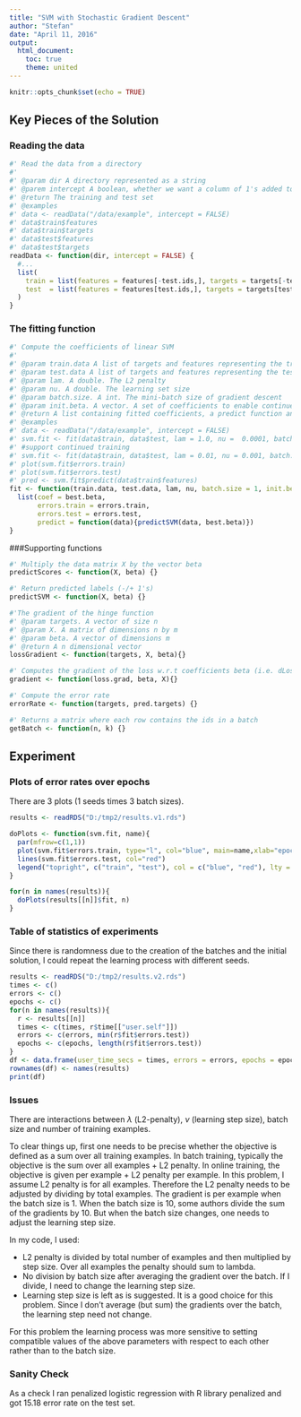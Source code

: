 ```yaml
---
title: "SVM with Stochastic Gradient Descent"
author: "Stefan"
date: "April 11, 2016"
output:
  html_document:
    toc: true
    theme: united
---
```


```r
knitr::opts_chunk$set(echo = TRUE)
```

## Key Pieces of the Solution

### Reading the data
```r
#' Read the data from a directory
#'
#' @param dir A directory represented as a string
#' @parem intercept A boolean, whether we want a column of 1's added to the features
#' @return The training and test set
#' @examples
#' data <- readData("/data/example", intercept = FALSE)
#' data$train$features
#' data$train$targets
#' data$test$features
#' data$test$targets
readData <- function(dir, intercept = FALSE) {
  #...
  list(
    train = list(features = features[-test.ids,], targets = targets[-test.ids]),
    test  = list(features = features[test.ids,], targets = targets[test.ids])
  )  
}
```

### The fitting function

```r
#' Compute the coefficients of linear SVM
#'
#' @param train.data A list of targets and features representing the training set
#' @param test.data A list of targets and features representing the test set
#' @param lam. A double. The L2 penalty
#' @param nu. A double. The learning set size
#' @param batch.size. A int. The mini-batch size of gradient descent
#' @param init.beta. A vector. A set of coefficients to enable continued training
#' @return A list containing fitted coefficients, a predict function and train/test errors
#' @examples
#' data <- readData("/data/example", intercept = FALSE)
#' svm.fit <- fit(data$train, data$test, lam = 1.0, nu =  0.0001, batch.size = 1)
#' #support continued training
#' svm.fit <- fit(data$train, data$test, lam = 0.01, nu = 0.001, batch.size = 1, svm.fit$coef)
#' plot(svm.fit$errors.train)
#' plot(svm.fit$errors.test)
#' pred <- svm.fit$predict(data$train$features)
fit <- function(train.data, test.data, lam, nu, batch.size = 1, init.beta = NULL){
  list(coef = best.beta, 
       errors.train = errors.train,
       errors.test = errors.test,
       predict = function(data){predictSVM(data, best.beta)})   
}
```

###Supporting functions
```r
#' Multiply the data matrix X by the vector beta
predictScores <- function(X, beta) {}

#' Return predicted labels (-/+ 1's)
predictSVM <- function(X, beta) {}

#'The gradient of the hinge function
#' @param targets. A vector of size n
#' @param X. A matrix of dimensions n by m
#' @param beta. A vector of dimensions m
#' @return A n dimensional vector
lossGradient <- function(targets, X, beta){}

#' Computes the gradient of the loss w.r.t coefficients beta (i.e. dLoss/dbeta)
gradient <- function(loss.grad, beta, X){}

#' Compute the error rate
errorRate <- function(targets, pred.targets) {}

#' Returns a matrix where each row contains the ids in a batch
getBatch <- function(n, k) {}
```

## Experiment

### Plots of error rates over epochs

There are 3 plots (1 seeds times 3 batch sizes).

```r
results <- readRDS("D:/tmp2/results.v1.rds")

doPlots <- function(svm.fit, name){
  par(mfrow=c(1,1))
  plot(svm.fit$errors.train, type="l", col="blue", main=name,xlab="epoch", ylab="error", asp=1)
  lines(svm.fit$errors.test, col="red")
  legend("topright", c("train", "test"), col = c("blue", "red"), lty = c(1,1), merge = TRUE, bg = "gray90")
}

for(n in names(results)){
  doPlots(results[[n]]$fit, n)
}
```

### Table of statistics of experiments

Since there is randomness due to the creation of the batches and the initial solution, I could repeat the learning process
with different seeds. 

```r
results <- readRDS("D:/tmp2/results.v2.rds")
times <- c()
errors <- c()
epochs <- c()
for(n in names(results)){
  r <- results[[n]]
  times <- c(times, r$time[["user.self"]])
  errors <- c(errors, min(r$fit$errors.test))
  epochs <- c(epochs, length(r$fit$errors.test))
}
df <- data.frame(user_time_secs = times, errors = errors, epochs = epochs)
rownames(df) <- names(results)
print(df)
```

### Issues

There are interactions between $\lambda$ (L2-penalty), $\nu$ (learning step size), batch size
and number of training examples.

To clear things up, first one needs to be precise whether the objective is 
defined as a sum over all training examples. In batch training, typically the objective
is the sum over all examples + L2 penalty. In online training, the objective
is given per example + L2 penalty per example. 
In this problem, I assume L2 penalty is for all examples. Therefore the L2 penalty needs to be adjusted by dividing by total examples.
The gradient is per example when the batch size is 1. When the batch size is 10, some authors
divide the sum of the gradients by 10. But when the batch size changes, one needs to adjust
the learning step size. 

In my code, I used:

* L2 penalty is divided by total number of examples and then multiplied by step size. Over all examples the penalty should sum to lambda.
* No division by batch size after averaging the gradient over the batch. If I divide, I need to change the learning step size.
* Learning step size is left as is suggested. It is a good choice for this problem. Since
I don't average (but sum) the gradients over the batch, the learning step need not change.

For this problem the learning process was more sensitive to setting compatible values of the above parameters
with respect to each other rather than to the batch size.


### Sanity Check

As a check I ran penalized logistic regression with R library penalized and got 15.18 error rate on the test set.




